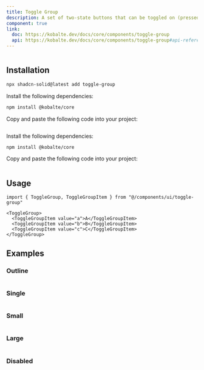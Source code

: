 ```yaml
---
title: Toggle Group
description: A set of two-state buttons that can be toggled on (pressed) or off (not pressed).
component: true
link:
  doc: https://kobalte.dev/docs/core/components/toggle-group
  api: https://kobalte.dev/docs/core/components/toggle-group#api-reference
---
```


<ComponentPreview name="toggle-group-demo" >

```tsx file=<rootDir>/src/registry/tailwindcss/examples/toggle-group-demo.tsx

```

</ComponentPreview>

## Installation

<ComponentInstallation >

```bash
npx shadcn-solid@latest add toggle-group
```

<Step >

<StepItem>Install the following dependencies:</StepItem>

```bash
npm install @kobalte/core
```

<StepItem>Copy and paste the following code into your project:</StepItem>
```tsx file=<rootDir>/src/registry/tailwindcss/ui/toggle-group.tsx
```

</Step>

<Step >

<StepItem>Install the following dependencies:</StepItem>

```bash
npm install @kobalte/core
```

<StepItem>Copy and paste the following code into your project:</StepItem>
```tsx file=<rootDir>/../packages/unocss/ui/toggle-group.tsx
```

</Step>

</ComponentInstallation>

## Usage

```tsx
import { ToggleGroup, ToggleGroupItem } from "@/components/ui/toggle-group"
```

```tsx
<ToggleGroup>
  <ToggleGroupItem value="a">A</ToggleGroupItem>
  <ToggleGroupItem value="b">B</ToggleGroupItem>
  <ToggleGroupItem value="c">C</ToggleGroupItem>
</ToggleGroup>
```

## Examples

### Outline

<ComponentPreview name="toggle-group-outline-demo" >

```tsx file=<rootDir>/src/registry/tailwindcss/examples/toggle-group-outline-demo.tsx

```

</ComponentPreview>

### Single

<ComponentPreview name="toggle-group-single-demo" >

```tsx file=<rootDir>/src/registry/tailwindcss/examples/toggle-group-single-demo.tsx

```

</ComponentPreview>

### Small

<ComponentPreview name="toggle-group-small-demo" >

```tsx file=<rootDir>/src/registry/tailwindcss/examples/toggle-group-small-demo.tsx

```

</ComponentPreview>

### Large

<ComponentPreview name="toggle-group-large-demo" >

```tsx file=<rootDir>/src/registry/tailwindcss/examples/toggle-group-large-demo.tsx

```

</ComponentPreview>

### Disabled

<ComponentPreview name="toggle-group-disabled-demo" >

```tsx file=<rootDir>/src/registry/tailwindcss/examples/toggle-group-disabled-demo.tsx

```

</ComponentPreview>
